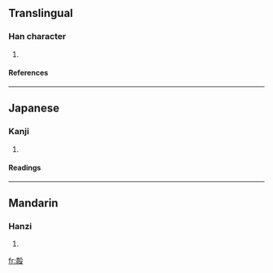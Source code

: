 ==Translingual==
===Han character===
{{Han char|rn=79|rad=殳|as=10|sn=14|four=0724<sub>7</sub>|canj=卜月竹弓水 (YBHNE)}}
# {{defn|Han|sort=殳10}}
====References====
{{Han ref|kx=0587.070|dkj=16665|dj=0979.100|hdz=32164.050|uh=6BC3|ud=27587|bh=E269|bd=57961}}

----
==Japanese==
===Kanji===
{{ja-kanji|grade=|rs=殳10}}
# {{defn|Japanese}} 
====Readings====
{{ja-readings|on=[[かく]] (kaku), [[きょう]] (kyō)|kun=[[たたく]] (tataku)}}

----
==Mandarin==
===Hanzi===
{{cmn-hanzi|pin=[[què]] ([[que4]])|wg=ch'üeh<sup>4</sup>}}
# {{defn|Mandarin}}

[[fr:毃]]
